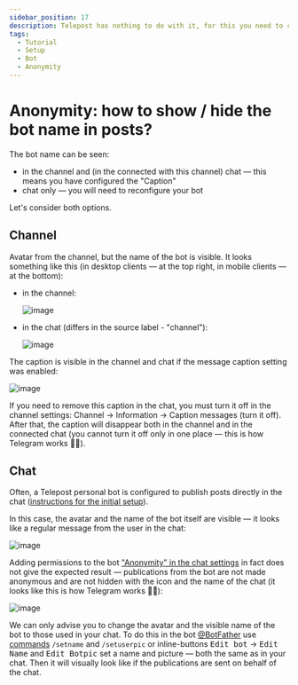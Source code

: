 ```yaml
---
sidebar_position: 17
description: Telepost has nothing to do with it, for this you need to configure your channel / chat or bot
tags:
  - Tutorial
  - Setup
  - Bot
  - Anonymity
---
```


# Anonymity: how to show / hide the bot name in posts?

The bot name can be seen:

* in the channel and (in the connected with this channel) chat — this means you have configured the "Caption"
* chat only — you will need to reconfigure your bot

Let's consider both options.

## Channel

Avatar from the channel, but the name of the bot is visible. It looks something like this (in desktop clients — at the top right, in mobile clients — at the bottom):

* in the channel:

  ![image](/images/108638558-eaee3080-74a0-11eb-9257-e40c5fc08456.png)

* in the chat (differs in the source label - "channel"):

  ![image](/images/108638076-8205b900-749e-11eb-83b1-0943e89ed681.png)

The caption is visible in the channel and chat if the message caption setting was enabled:

![image](/images/108638654-533d1200-74a1-11eb-9b13-d8317b521555.png)

If you need to remove this caption in the chat, you must turn it off in the channel settings: Channel → Information → Caption messages (turn it off). After that, the caption will disappear both in the channel and in the connected chat (you cannot turn it off only in one place — this is how Telegram works 🤷‍♂️).

## Chat

Often, a Telepost personal bot is configured to publish posts directly in the chat ([instructions for the initial setup](../start/getting-started.mdx)).

In this case, the avatar and the name of the bot itself are visible — it looks like a regular message from the user in the chat:

![image](/images/108639081-ac0daa00-74a3-11eb-9012-aadfb59a5d95.png)

Adding permissions to the bot ["Anonymity" in the chat settings](https://telegram.org/blog/filters-anonymous-admins-comments/ru?ln=a#anonimnie-administratori-v-gruppah) in fact does not give the expected result — publications from the bot are not made anonymous and are not hidden with the icon and the name of the chat (it looks like this is how Telegram works 🤷‍♂️):

![image](/images/108638959-f7738880-74a2-11eb-9633-2ae6cb2e0976.png)

We can only advise you to change the avatar and the visible name of the bot to those used in your chat. To do this in the bot [@BotFather](https://t.me/BotFather) use [commands](https://core.telegram.org/bots#botfather-commands) `/setname` and `/setuserpic` or inline-buttons <kbd>Edit bot</kbd> → <kbd>Edit Name</kbd> and <kbd>Edit Botpic</kbd> set a name and picture — both the same as in your chat. Then it will visually look like if the publications are sent on behalf of the chat.
